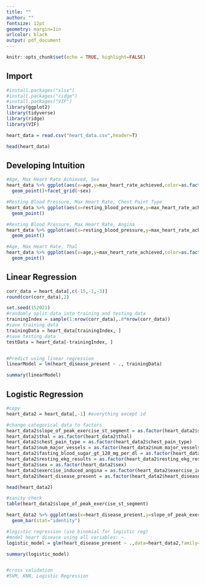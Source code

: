 ```yaml
---
title: "" 
author: ""
fontsize: 12pt
geometry: margin=1in
urlcolor: black
output: pdf_document
---
```



```r
knitr::opts_chunk$set(echo = TRUE, highlight=FALSE)
```


## Import
```r

#install.packages("xlsx")
#install.packages("ridge")
#install.packages("VIF")
library(ggplot2)
library(tidyverse)
library(ridge)
library(VIF)

heart_data = read.csv("heart_data.csv",header=T)

head(heart_data)
```


## Developing Intuition
```r
#Age, Max Heart Rate Achieved, Sex
heart_data %>% ggplot(aes(x=age,y=max_heart_rate_achieved,color=as.factor(exercise_induced_angina)))+
  geom_point()+facet_grid(~sex)

#Resting Blood Pressure, Max Heart Rate, Chest Paint Type
heart_data %>% ggplot(aes(x=resting_blood_pressure,y=max_heart_rate_achieved,color=as.factor(chest_pain_type)))+
  geom_point()

#Resting Blood Pressure, Max Heart Rate, Angina
heart_data %>% ggplot(aes(x=resting_blood_pressure,y=max_heart_rate_achieved,color=as.factor(exercise_induced_angina)))+
  geom_point()

#Age, Max Heart Rate, Thal
heart_data %>% ggplot(aes(x=age,y=max_heart_rate_achieved,color=as.factor(thal)))+
  geom_point()

```

## Linear Regression
```r

corr_data = heart_data[,c(-15,-1,-3)]
round(cor(corr_data),2)

set.seed(152021)
#randomly split data into training and testing data
trainingIndex = sample(1:nrow(corr_data),.8*nrow(corr_data))
#save training data
trainingData = heart_data[trainingIndex, ]
#save testing data
testData = heart_data[-trainingIndex, ]


#Predict using linear regression
linearModel = lm(heart_disease_present ~ ., trainingData)

summary(linearModel)

```


## Logistic Regression 
```r

#copy
heart_data2 = heart_data[,-1] #everything except id

#change categorical data to factors
heart_data2$slope_of_peak_exercise_st_segment = as.factor(heart_data2$slope_of_peak_exercise_st_segment)
heart_data2$thal = as.factor(heart_data2$thal)
heart_data2$chest_pain_type = as.factor(heart_data2$chest_pain_type)
heart_data2$num_major_vessels = as.factor(heart_data2$num_major_vessels)
heart_data2$fasting_blood_sugar_gt_120_mg_per_dl = as.factor(heart_data2$fasting_blood_sugar_gt_120_mg_per_dl)
heart_data2$resting_ekg_results = as.factor(heart_data2$resting_ekg_results)
heart_data2$sex = as.factor(heart_data2$sex)
heart_data2$exercise_induced_angina = as.factor(heart_data2$exercise_induced_angina)
heart_data2$heart_disease_present = as.factor(heart_data2$heart_disease_present)

head(heart_data2)

#sanity check
table(heart_data2$slope_of_peak_exercise_st_segment)

heart_data2 %>% ggplot(aes(x=heart_disease_present,y=slope_of_peak_exercise_st_segment, fill=slope_of_peak_exercise_st_segment)) + 
  geom_bar(stat="identity")

#logistic regression (use binomial for logistic reg)
#model heart disease using all variables: ~.
logistic_model = glm(heart_disease_present ~ .,data=heart_data2,family="binomial")

summary(logistic_model)


#cross validation
#SVM, KNN, Logistic Regression

```

